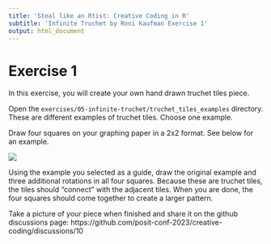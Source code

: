 ```yaml
---
title: 'Steal like an Rtist: Creative Coding in R'
subtitle: 'Infinite Truchet by Roni Kaufman Exercise 1'
output: html_document
---
```


# Exercise 1

In this exercise, you will create your own hand drawn truchet tiles piece.

Open the `exercises/05-infinite-truchet/truchet_tiles_examples` directory. These are different examples of truchet tiles. Choose one example.

Draw four squares on your graphing paper in a 2x2 format. See below for an example. 

![](exercise_1_image.png)

Using the example you selected as a guide, draw the original example and three additional rotations in all four squares. Because these are truchet tiles, the tiles should "connect" with the adjacent tiles. When you are done, the four squares should come together to create a larger pattern. 

Take a picture of your piece when finished and share it on the github discussions page: https://github.com/posit-conf-2023/creative-coding/discussions/10
